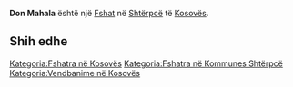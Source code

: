 {{Fshat në Kosovës
 | Emri                = Don Mahala
| srp_N_name = Don Mahala
| srp_N_FULL_NAME_RO = Don Mahala
| srp_N_FULL_NAME_ND_RO = Don Mahala
| srp_N_SORT_NAME_RG = DONMAHALA
| srp_N_FULL_NAME_RG = Don Mahala
| srp_N_FULL_NAME_ND_RG = Don Mahala
| srp_NS_name = Дон Махала
| srp_NS_FULL_NAME_RO = Дон Махала
| srp_NS_FULL_NAME_ND_RO = Дон Махала
| srp_NS_SORT_NAME_RG = ДОНМАХАЛА
| srp_NS_FULL_NAME_RG = Дон Махала
| srp_NS_FULL_NAME_ND_RG = Дон Махала

 | Emri (Rasa dhanore) = 
 | Figura              = 
 | Shteti              = Kosovo
 | Komuna              = Shtërpcë
 | Kodi postar         = 
 | Sipërfaqja          = 

 | Popullsia           = 

 | Regj. i popullsisë  = 
 | Dend. e popullsisë  = 
 | Faqja zyrtare       = 
 <!--- Koordinatat ----> 
 | Gjerësia            = 42.266111
 | Gjatësia            = 21.124444
 | Lartësia            = 
}}
'''Don Mahala''' është një [[Fshat]] në [[Shtërpcë]] të [[Kosovës]].

<!-- == Gjeografia == -->
<!-- == Historia == -->
<!-- == Demografia == -->
== Shih edhe ==
{{Komuna Shtërpcë}}
{{Kosovo-Administrata-Cung}}

[[Kategoria:Fshatra në Kosovës]]
[[Kategoria:Fshatra në Kommunes Shtërpcë]]
[[Kategoria:Vendbanime në Kosovës]]